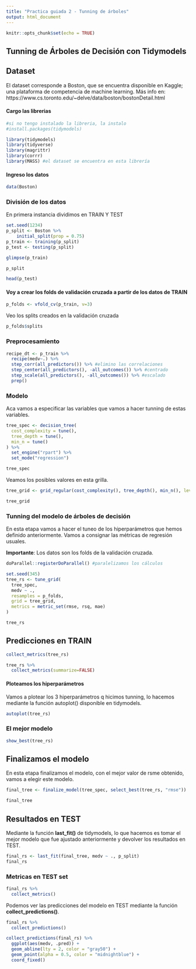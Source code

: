 ```yaml
---
title: "Practica guiada 2 - Tunning de árboles"
output: html_document
---
```


```r
knitr::opts_chunk$set(echo = TRUE)
```

## Tunning de Árboles de Decisión con Tidymodels

## Dataset

El dataset corresponde a Boston, que se encuentra disponible en Kaggle; una plataforma de competencia de machine learning. 
Más info en: https://www.cs.toronto.edu/~delve/data/boston/bostonDetail.html 

#### Cargo las librerias

```r
#si no tengo instalado la libreria, la instalo
#install.packages(tidymodels)
```


```r
library(tidymodels)
library(tidyverse)
library(magrittr)
library(corrr)
library(MASS) #el dataset se encuentra en esta librería 
```

#### Ingreso los datos

```r
data(Boston)
```

### División de los datos

En primera instancia dividimos en TRAIN Y TEST
```r
set.seed(1234)
p_split <- Boston %>%
    initial_split(prop = 0.75)
p_train <- training(p_split)
p_test <- testing(p_split)

glimpse(p_train)
```


```r
p_split
```

```r
head(p_test)
```


#### Voy a crear los folds de validación cruzada a partir de los datos de TRAIN
```r
p_folds <- vfold_cv(p_train, v=3)
```

Veo los splits creados en la validación cruzada
```r
p_folds$splits
```




### Preprocesamiento

```r
recipe_dt <- p_train %>%
  recipe(medv~.) %>%
  step_corr(all_predictors()) %>% #elimino las correlaciones
  step_center(all_predictors(), -all_outcomes()) %>% #centrado
  step_scale(all_predictors(), -all_outcomes()) %>% #escalado
  prep() 
```


### Modelo
 
Aca vamos a especificar las variables que vamos a hacer tunning de estas variables. 

```r
tree_spec <- decision_tree(
  cost_complexity = tune(),
  tree_depth = tune(),
  min_n = tune()
) %>%
  set_engine("rpart") %>%
  set_mode("regression")

tree_spec
```

Veamos los posibles valores en esta grilla. 
```r
tree_grid <- grid_regular(cost_complexity(), tree_depth(), min_n(), levels = 4)

tree_grid
```


### Tunning del modelo de árboles de decisión

En esta etapa vamos a hacer el tuneo de los hiperparámetros que hemos definido anteriormente. Vamos a consignar las métricas de regresión usuales. 

**Importante**: Los datos son los folds de la validación cruzada. 
```r
doParallel::registerDoParallel() #paralelizamos los cálculos

set.seed(345)
tree_rs <- tune_grid(
  tree_spec,
  medv ~ .,
  resamples = p_folds,
  grid = tree_grid,
  metrics = metric_set(rmse, rsq, mae)
)

tree_rs
```

## Predicciones en TRAIN
```r
collect_metrics(tree_rs)
```

```r
tree_rs %>%
  collect_metrics(summarize=FALSE)
```




#### Ploteamos los hiperparámetros

Vamos a plotear los 3 hiperparámetros q hicimos tunning, lo hacemos mediante la función autoplot() disponible en tidymodels. 
```r
autoplot(tree_rs) 
```

### El mejor modelo
```r
show_best(tree_rs)
```

## Finalizamos el modelo

En esta etapa finalizamos el modelo, con el mejor valor de rsme obtenido, vamos a elegir este modelo. 
```r
final_tree <- finalize_model(tree_spec, select_best(tree_rs, "rmse"))

final_tree
```


## Resultados en TEST

Mediante la función **last_fit()** de tidymodels, lo que hacemos es tomar el mejor modelo que fue ajustado anteriormente y devolver los resultados en TEST. 


```r
final_rs <- last_fit(final_tree, medv ~ ., p_split)
final_rs
```


### Metricas en TEST set
```r
final_rs %>%
  collect_metrics()
```



Podemos ver las predicciones del modelo en TEST mediante la función **collect_predictions()**.
```r
final_rs %>%
  collect_predictions()
```



```r
collect_predictions(final_rs) %>%
  ggplot(aes(medv, .pred)) +
  geom_abline(lty = 2, color = "gray50") +
  geom_point(alpha = 0.5, color = "midnightblue") +
  coord_fixed()
```





